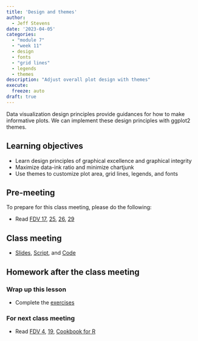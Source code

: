 ```yaml
---
title: 'Design and themes'
author:
  - Jeff Stevens
date: '2023-04-05'
categories: 
  - "module 7"
  - "week 11"
  - design
  - fonts
  - "grid lines"
  - legends
  - themes
description: "Adjust overall plot design with themes"
execute:
  freeze: auto
draft: true
---
```


Data visualization design principles provide guidances for how to make informative plots. We can implement these design principles with ggplot2 themes.

## Learning objectives

* Learn design principles of graphical excellence and graphical integrity
* Maximize data-ink ratio and minimize chartjunk
* Use themes to customize plot area, grid lines, legends, and fonts

## Pre-meeting

To prepare for this class meeting, please do the following:

* Read [FDV 17](https://clauswilke.com/dataviz/proportional-ink.html){target='_blank'}, [25](https://clauswilke.com/dataviz/avoid-line-drawings.html){target='_blank'}, [26](https://clauswilke.com/dataviz/no-3d.html){target='_blank'}, [29](https://clauswilke.com/dataviz/telling-a-story.html){target='_blank'}

## Class meeting

* [Slides](../../slides/28_themes.qmd){target="_blank"}, [Script](../../slides/28_themes.R){target="_blank"}, and [Code](../../code/28_themes.html){target="_blank"}

## Homework after the class meeting
### Wrap up this lesson

* Complete the [exercises](https://its-ianr-shiny.unl.edu/users/jstevens5/dpavir2025/28_themes/){target='_blank'}

### For next class meeting

* Read [FDV 4](https://clauswilke.com/dataviz/color-basics.html){target='_blank'}, [19](https://clauswilke.com/dataviz/color-pitfalls.html){target='_blank'}, [Cookbook for R](http://www.cookbook-r.com/Graphs/Colors_(ggplot2)/){target='_blank'}
